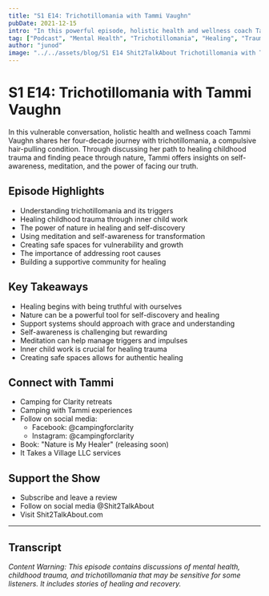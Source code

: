 ```yaml
---
title: "S1 E14: Trichotillomania with Tammi Vaughn"
pubDate: 2021-12-15
intro: "In this powerful episode, holistic health and wellness coach Tammi Vaughn opens up about her 40-year journey with trichotillomania (compulsive hair pulling). Through sharing her story of healing childhood trauma and finding peace through nature, Tammi demonstrates how self-awareness and inner child work can lead to transformation."
tag: ["Podcast", "Mental Health", "Trichotillomania", "Healing", "Trauma", "Nature", "Self-Awareness", "Personal Growth", "Meditation", "Wellness"]
author: "junod"
image: "../../assets/blog/S1 E14 Shit2TalkAbout Trichotillomania with Tammi Vaughn.png"
---
```


# S1 E14: Trichotillomania with Tammi Vaughn

In this vulnerable conversation, holistic health and wellness coach Tammi Vaughn shares her four-decade journey with trichotillomania, a compulsive hair-pulling condition. Through discussing her path to healing childhood trauma and finding peace through nature, Tammi offers insights on self-awareness, meditation, and the power of facing our truth.

## Episode Highlights

- Understanding trichotillomania and its triggers
- Healing childhood trauma through inner child work
- The power of nature in healing and self-discovery
- Using meditation and self-awareness for transformation
- Creating safe spaces for vulnerability and growth
- The importance of addressing root causes
- Building a supportive community for healing

## Key Takeaways

- Healing begins with being truthful with ourselves
- Nature can be a powerful tool for self-discovery and healing
- Support systems should approach with grace and understanding
- Self-awareness is challenging but rewarding
- Meditation can help manage triggers and impulses
- Inner child work is crucial for healing trauma
- Creating safe spaces allows for authentic healing

## Connect with Tammi

- Camping for Clarity retreats
- Camping with Tammi experiences
- Follow on social media:
  - Facebook: @campingforclarity
  - Instagram: @campingforclarity
- Book: "Nature is My Healer" (releasing soon)
- It Takes a Village LLC services

## Support the Show

- Subscribe and leave a review
- Follow on social media @Shit2TalkAbout
- Visit Shit2TalkAbout.com

---

## Transcript

*Content Warning: This episode contains discussions of mental health, childhood trauma, and trichotillomania that may be sensitive for some listeners. It includes stories of healing and recovery.*